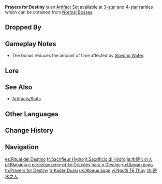 {{Artifact Set Infobox
|id        = 302
|circlet   = Tiara of Torrents
|1pcBonus  = Affected by {{Hydro}} for 40% less time.
|source3.1 = [[Normal Bosses]]
|source4.1 = [[Normal Bosses]]
|eff_att1  = Status Duration Reduction
}}
'''Prayers for Destiny''' is an [[Artifact Set]] available at [[:Category:3-Star Artifacts|3-star]] and [[:Category:4-Star Artifacts|4-star]] rarities which can be obtained from [[Normal Bosses]].

==Dropped By==
{{Dropped By}}

==Gameplay Notes==
*The bonus reduces the amount of time affected by [[Slowing Water]].

==Lore==
{{Artifact Lore}}

==See Also==
*[[Artifacts/Stats]]

==Other Languages==
{{Other Languages
|en      = Prayers for Destiny
|zhs     = 祭水之人
|zhs_rm  = Jì Shuǐ zhī Rén
|zht     = 祭水之人
|zht_rm  = Jì Shuǐ zhī Rén
|zh_tl   = Water Sacrificer
|ja      = 水祭りの人
|ja_rm   = Mizu Matsuri no Hito
|ja_tl   = Water Ritual Person
|ko      = 물을 모시는 자
|ko_rm   = Mul-eul Mosineun Ja
|ko_tl   = A Person Who Serve Water
|es      = Ritual del Destino
|es_tl   = Ritual of Destiny
|fr      = Sacrifieur Hydro
|fr_tl   = Hydro Sacrifier
|ru      = Шаман воды
|ru_tl   = Water Shaman
|th      = Prayers for Destiny
|vi      = Người Tế Thủy
|vi_tl   = Water Sacrificer
|de      = Wasseropfer
|de_tl   = Water Offering
|id      = Prayers for Destiny
|pt      = Orações para o Destino
|pt_tl   = Prayers for Destiny
|tr      = Kader Duası
|tr_tl   = Destiny Prayer
|it      = Sacrificio di Hydro
|it_tl   = Hydro Sacrifice
}}

==Change History==
{{Change History|1.0}}

==Navigation==
{{Artifact Navbox}}

[[es:Ritual del Destino]]
[[fr:Sacrifieur Hydro]]
[[it:Sacrificio di Hydro]]
[[ja:水祭りの人]]
[[pl:Błagania o przeznaczenie]]
[[pt-br:Orações para o Destino]]
[[ru:Шаман воды]]
[[th:Prayers for Destiny]]
[[tr:Kader Duası]]
[[uk:Жрець води]]
[[vi:Người Tế Thủy]]
[[zh:祭水之人]]